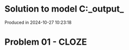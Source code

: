 # Solution to model C:\Users\pedrocruz\Documents\GitHub\pyequa\examples\cloze\_output_

Produced in 2024-10-27 10:23:18

# Problem 01 - CLOZE
